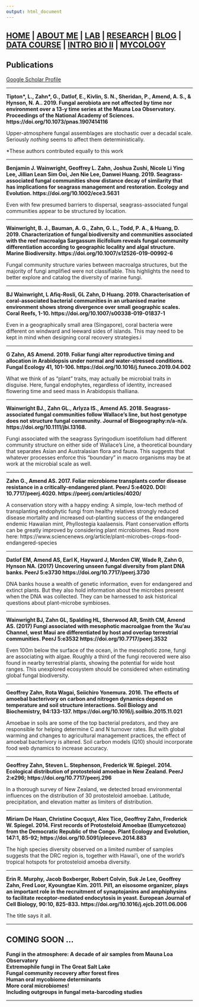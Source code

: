 ```yaml
---
output: html_document
---
```


<style type="text/css">
.main-container {
  max-width: 1800px;
  margin-left: auto;
  margin-right: auto;
}
</style>

## [HOME](http://gzahn.github.io/) | [ABOUT ME](http://gzahn.github.io/about-me/) | [LAB](http://gzahn.github.io/lab/) | [RESEARCH](http://gzahn.github.io/pubs-and-pres/) | [BLOG](http://gzahn.github.io/blog-archive/) | [DATA COURSE](http://gzahn.github.io/data-course/) | [INTRO BIO II](http://gzahn.github.io/BIOL1620/) | [MYCOLOGY](http://gzahn.github.io/mycology/)

<style>
div.gray { background-color:#aabdaf; border-radius: 5px; padding: 20px;}
</style>
<div class = "gray">

# Publications

[Google Scholar Profile](https://scholar.google.com/citations?user=CkjjlnwAAAAJ&hl=en&oi=ao)

___

**Tipton\*, L., Zahn\*, G., Datlof, E., Kivlin, S. N., Sheridan, P., Amend, A. S., & Hynson, N. A.. 2019. Fungal aerobiota are not affected by time nor environment over a 13-y time series at the Mauna Loa Observatory. Proceedings of the National Academy of Sciences. https://doi.org/10.1073/pnas.1907414116**

Upper-atmosphere fungal assemblages are stochastic over a decadal scale. Seriously *nothing* seems to affect them deterministically.

*These authors contributed equally to this work

___

**Benjamin J. Wainwright, Geoffrey L. Zahn, Joshua Zushi, Nicole Li Ying Lee, Jillian Lean Sim Ooi, Jen Nie Lee, Danwei Huang. 2019. Seagrass-associated fungal communities show distance decay of similarity that has implications for seagrass management and restoration. Ecology and Evolution. https://doi.org/10.1002/ece3.5631**

Even with few presumed barriers to dispersal, seagrass-associated fungal communities appear to be structured by location.

___

**Wainwright, B. J., Bauman, A. G., Zahn, G. L., Todd, P. A., & Huang, D. 2019. Characterization of fungal biodiversity and communities associated with the reef macroalga Sargassum ilicifolium reveals fungal community differentiation according to geographic locality and algal structure. Marine Biodiversity. https://doi.org/10.1007/s12526-019-00992-6**

Fungal community structure varies between macroalga structures, but the majority of fungi amplified were not classifiable. This highlights the need to better explore and catalog the diversity of marine fungi.

___

**BJ Wainwright, L Afiq-Rosli, GL Zahn, D Huang. 2019. Characterisation of coral-associated bacterial communities in an urbanised marine environment shows strong divergence over small geographic scales. Coral Reefs, 1-10. https://doi.org/10.1007/s00338-019-01837-1**

Even in a geographically small area (Singapore), coral bacteria were different on windward and leeward sides of islands. This may need to be kept in mind when designing coral recovery strategies.i

___

**G Zahn, AS Amend. 2019. Foliar fungi alter reproductive timing and allocation in Arabidopsis under normal and water-stressed conditions. Fungal Ecology 41, 101-106. https://doi.org/10.1016/j.funeco.2019.04.002**

What we think of as “plant” traits, may actually be microbial traits in disguise. Here, fungal endophytes, regardless of identity, increased flowering time and seed mass in Arabidopsis thalliana.

___

**Wainwright BJ., Zahn GL., Arlyza IS., Amend AS. 2018. Seagrass-associated fungal communities follow Wallace’s line, but host genotype does not structure fungal community. Journal of Biogeography:n/a-n/a. https://doi.org/10.1111/jbi.13168.**

Fungi associated with the seagrass Syringodium isoetifolium had different community structure on either side of Wallace’s Line, a theoretical boundary that separates Asian and Australasian flora and fauna. This suggests that whatever processes enforce this “boundary” in macro organisms may be at work at the microbial scale as well.

___

**Zahn G., Amend AS. 2017. Foliar microbiome transplants confer disease resistance in a critically-endangered plant. PeerJ 5:e4020. DOI: 10.7717/peerj.4020. https://peerj.com/articles/4020/**

A conservation story with a happy ending: A simple, low-tech method of transplanting endophytic fungi from healthy relatives strongly reduced disease mortality and increased out-planting success of the endangered endemic Hawaiian mint, Phyllostegia kaalaensis. Plant conservation efforts can be greatly improved by considering plant microbiomes. Read more here: https://www.sciencenews.org/article/plant-microbes-crops-food-endangered-species

___

**Datlof EM, Amend AS, Earl K, Hayward J, Morden CW, Wade R, Zahn G, Hynson NA. (2017) Uncovering unseen fungal diversity from plant DNA banks. PeerJ 5:e3730 https://doi.org/10.7717/peerj.3730**

DNA banks house a wealth of genetic information, even for endangered and extinct plants. But they also hold information about the microbes present when the DNA was collected. They can be harnessed to ask historical questions about plant-microbe symbioses.

___

**Wainwright BJ, Zahn GL, Spalding HL, Sherwood AR, Smith CM, Amend AS. (2017) Fungi associated with mesophotic macroalgae from the ‘Au‘au Channel, west Maui are differentiated by host and overlap terrestrial communities. PeerJ 5:e3532 https://doi.org/10.7717/peerj.3532**

Even 100m below the surface of the ocean, in the mesophotic zone, fungi are associating with algae. Roughly a third of the fungi recovered were also found in nearby terrestrial plants, showing the potential for wide host ranges. This unexplored ecosystem should be considered when estimating global fungal biodiversity.

___

**Geoffrey Zahn, Rota Wagai, Seiichiro Yonemura. 2016. The effects of amoebal bacterivory on carbon and nitrogen dynamics depend on temperature and soil structure interactions. Soil Biology and Biochemistry, 94:133-137. https://doi.org/10.1016/j.soilbio.2015.11.021**

Amoebae in soils are some of the top bacterial predators, and they are responsible for helping determine C and N turnover rates. But with global warming and changes to agricultural management practices, the effect of amoebal bacterivory is altered. Soil carbon models (Q10) should incorporate food web dynamics to increase accuracy.

___

**Geoffrey Zahn, Steven L. Stephenson, Frederick W. Spiegel. 2014. Ecological distribution of protosteloid amoebae in New Zealand. PeerJ 2:e296; https://doi.org/10.7717/peerj.296**

In a thorough survey of New Zealand, we detected broad environmental influences on the distribution of 30 protosteloid amoebae. Latitude, precipitation, and elevation matter as limiters of distribution.

___

**Miriam De Haan, Christine Cocquyt, Alex Tice, Geoffrey Zahn, Frederick W. Spiegel. 2014. First records of Protosteloid Amoebae (Eumycetozoa) from the Democratic Republic of the Congo. Plant Ecology and Evolution, 147:1, 85-92; https://doi.org/10.5091/plecevo.2014.883**

The high species diversity observed on a limited number of samples suggests that the DRC region is, together with Hawai’i, one of the world’s tropical hotspots for protosteloid amoeba diversity.

___

**Erin R. Murphy, Jacob Boxberger, Robert Colvin, Suk Je Lee, Geoffrey Zahn, Fred Loor, Kyoungtae Kim. 2011. Pil1, an eisosome organizer, plays an important role in the recruitment of synaptojanins and amphiphysins to facilitate receptor-mediated endocytosis in yeast. European Journal of Cell Biology, 90:10, 825-833. https://doi.org/10.1016/j.ejcb.2011.06.006**

The title says it all.

</div>

___

<style>
div.blue { background-color:#a89d82; border-radius: 5px; padding: 20px;}
</style>
<div class = "blue">

# COMING SOON ...
**Fungi in the atmosphere: A decade of air samples from Mauna Loa Observatory<br>
Extremophile fungi in The Great Salt Lake<br>
Fungal community recovery after forest fires<br>
Human oral mycobiome determinants<br>
More coral microbiomes!<br>
Including outgroups in fungal meta-barcoding studies<br>**


</div>


_____




